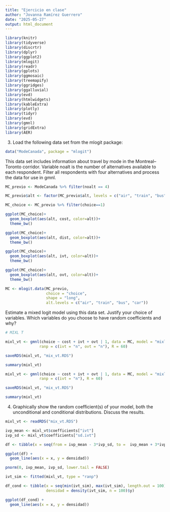 ---
title: "Ejercicio en clase"
author: "Jovanna Ramírez Guerrero"
date: "2025-05-27"
output: html_document
---

```{r, include=FALSE, echo=FALSE}
library(knitr)
library(tidyverse)
library(discrtr)
library(dplyr)
library(ggplot2)
library(mlogit)
library(readr)
library(gplots)
library(ggmosaic)
library(treemapify)
library(ggridges)
library(ggalluvial)
library(evd)
library(htmlwidgets)
library(kableExtra) 
library(plotly)
library(tidyr)
library(evd)
library(gmnl)
library(gridExtra)
library(AER)
```

3. Load the following data set from the mlogit package:

```{r}
data("ModeCanada", package = "mlogit")
```

This data set includes information about travel by mode in the Montreal–Toronto corridor. Variable noalt is the number of alternatives available to each respondent. Filter all respondents with four alternatives and process the data for use in gmnl.

```{r}
MC_previo <- ModeCanada %>% filter(noalt == 4)

MC_previo$alt <- factor(MC_previo$alt, levels = c("air", "train", "bus", "car"))

MC_choice <- MC_previo %>% filter(choice==1)

ggplot(MC_choice)+
  geom_boxplot(aes(alt, cost, color=alt))+
  theme_bw()

ggplot(MC_choice)+
  geom_boxplot(aes(alt, dist, color=alt))+
  theme_bw()

ggplot(MC_choice)+
  geom_boxplot(aes(alt, ivt, color=alt))+
  theme_bw()

ggplot(MC_choice)+
  geom_boxplot(aes(alt, ovt, color=alt))+
  theme_bw()

MC <- mlogit.data(MC_previo, 
                  choice = "choice",
                  shape = "long", 
                  alt.levels = c("air", "train", "bus", "car"))
```

Estimate a mixed logit model using this data set. Justify your choice of variables. Which variables do you choose to have random coefficients and why?

```{r}
# MIXL T

mixl_vt <- gmnl(choice ~ cost + ivt + ovt | 1, data = MC, model = "mixl",
               ranp = c(ivt = "n", ovt = "n"), R = 60)

saveRDS(mixl_vt, "mix_vt.RDS")

summary(mixl_vt)
```

```{r}
mixl_vt <- gmnl(choice ~ cost + ivt + ovt | 1, data = MC, model = "mixl",
               ranp = c(ivt = "n"), R = 60)

saveRDS(mixl_vt, "mix_vt.RDS")

summary(mixl_vt)
```

4. Graphically show the random coefficient(s) of your model, both the unconditional and conditional distributions. Discuss the results.

```{r}
mixl_vt <- readRDS("mix_vt.RDS")
```

```{r}
ivp_mean <- mixl_vt$coefficients["ivt"]
ivp_sd <- mixl_vt$coefficients["sd.ivt"]

df <- tibble(x = seq(from = ivp_mean - 3*ivp_sd, to =  ivp_mean + 3*ivp_sd, length.out = 100), densidad = dnorm(x, mean = ivp_mean, sd = ivp_sd))

ggplot(df) +
  geom_line(aes(x = x, y = densidad))
```

```{r}
pnorm(0, ivp_mean, ivp_sd, lower.tail = FALSE)
```

```{r}
ivt_sim <- fitted(mixl_vt, type = "ranp")

df_cond <- tibble(x = seq(min(ivt_sim), max(ivt_sim), length.out = 100),
                  densidad = density(ivt_sim, n = 100)$y)

ggplot(df_cond) +
  geom_line(aes(x = x, y = densidad))
```


